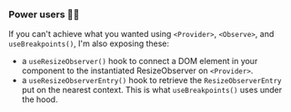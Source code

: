 
<Meta title="React Breakpoints/Power users" />

### Power users 💪🏻

If you can't achieve what you wanted using `<Provider>`, `<Observe>`, and `useBreakpoints()`, I'm also exposing these:

* a `useResizeObserver()` hook to connect a DOM element in your component to the instantiated ResizeObserver on `<Provider>`.
* a `useResizeObserverEntry()` hook to retrieve the `ResizeObserverEntry` put on the nearest context. This is what `useBreakpoints()` uses under the hood.
